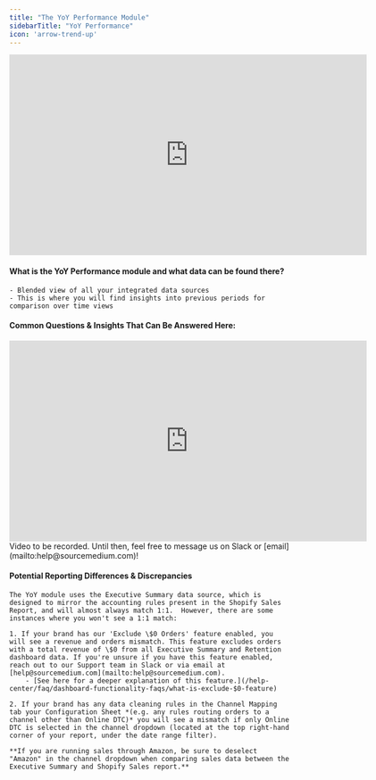```yaml
---
title: "The YoY Performance Module"
sidebarTitle: "YoY Performance"
icon: 'arrow-trend-up'
---
```

<iframe width="640" height="360" src="https://www.loom.com/embed/9da9cdf038924e98a061aa9ce93386ca?sid=1ecc860f-1f1b-44ac-bf4c-e51d9cc6842c" frameborder="0" webkitallowfullscreen mozallowfullscreen allowfullscreen></iframe>


#### What is the YoY Performance module and what data can be found there?
    - Blended view of all your integrated data sources
    - This is where you will find insights into previous periods for comparison over time views
#### Common Questions & Insights That Can Be Answered Here:
<AccordionGroup>
<Accordion title="What are the main drivers of our over/(under) performance YoY?">
        <iframe width="640" height="360" src="https://www.loom.com/embed/475c649823484c928253a456002e398f?sid=0cfc9d3f-9053-4c7a-a34c-406a95fd4945" frameborder="0" webkitallowfullscreen mozallowfullscreen allowfullscreen></iframe>
</Accordion>
<Accordion title="How did we do in Q1 2022 vs. @Q1 2023?">
Video to be recorded. Until then, feel free to message us on Slack or [email](mailto:help@sourcemedium.com)!
</Accordion>
</AccordionGroup>

#### Potential Reporting Differences & Discrepancies
    The YoY module uses the Executive Summary data source, which is designed to mirror the accounting rules present in the Shopify Sales Report, and will almost always match 1:1.  However, there are some instances where you won't see a 1:1 match:
    
    1. If your brand has our 'Exclude \$0 Orders' feature enabled, you will see a revenue and orders mismatch. This feature excludes orders with a total revenue of \$0 from all Executive Summary and Retention dashboard data. If you're unsure if you have this feature enabled, reach out to our Support team in Slack or via email at [help@sourcemedium.com](mailto:help@sourcemedium.com).
        - [See here for a deeper explanation of this feature.](/help-center/faq/dashboard-functionality-faqs/what-is-exclude-$0-feature)
    
    2. If your brand has any data cleaning rules in the Channel Mapping tab your Configuration Sheet *(e.g. any rules routing orders to a channel other than Online DTC)* you will see a mismatch if only Online DTC is selected in the channel dropdown (located at the top right-hand corner of your report, under the date range filter).
    
    **If you are running sales through Amazon, be sure to deselect "Amazon" in the channel dropdown when comparing sales data between the Executive Summary and Shopify Sales report.**